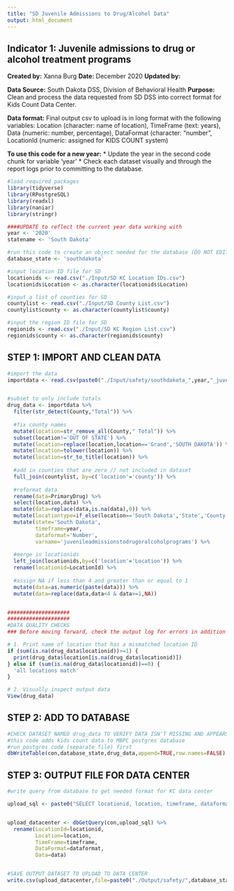 ```yaml
---
title: "SD Juvenile Admissions to Drug/Alcohol Data"
output: html_document
---
```


## Indicator 1: Juvenile admissions to drug or alcohol treatment programs

**Created by:** Xanna Burg
**Date:** December 2020
**Updated by:**

**Data Source:** South Dakota DSS, Division of Behavioral Health
**Purpose:** Clean and process the data requested from SD DSS into correct format for Kids Count Data Center.

**Data format:** Final output csv to upload is in long format with the following variables: Location (character: name of location), TimeFrame (text: years), Data (numeric: number, percentage), DataFormat (character: "number", LocationId (numeric: assigned for KIDS COUNT system)


**To use this code for a new year:**
* Update the year in the second code chunk for variable 'year'
* Check each dataset visually and through the report logs prior to committing to the database.


```r
#load required packages
library(tidyverse)
library(RPostgreSQL)
library(readxl)
library(naniar)
library(stringr)
```


```r
####UPDATE to reflect the current year data working with
year <- '2020'
statename <- 'South Dakota'

#run this code to create an object needed for the database (DO NOT EDIT)
database_state <- 'southdakota'

#input location ID file for SD
locationids <- read.csv("./Input/SD KC Location IDs.csv")
locationids$Location <- as.character(locationids$Location)

#input a list of counties for SD
countylist <- read.csv("./Input/SD County List.csv")
countylist$county <- as.character(countylist$county)

#input the region ID file for SD
regionids <- read.csv("./Input/SD KC Region List.csv")
regionids$county <- as.character(regionids$county)
```



## STEP 1: IMPORT AND CLEAN DATA
```r
#import the data
importdata <- read.csv(paste0("./Input/safety/southdakota_",year,"_juvenileadmissionstodrugoralcoholprograms.csv")) 


#subset to only include totals
drug_data <- importdata %>%
  filter(str_detect(County,"Total")) %>%
  
  #fix county names
  mutate(location=str_remove_all(County," Total")) %>%
  subset(location!='OUT OF STATE') %>%
  mutate(location=replace(location,location=='Grand','SOUTH DAKOTA')) %>%
  mutate(location=tolower(location)) %>%
  mutate(location=str_to_title(location)) %>%
  
  #add in counties that are zero // not included in dataset
  full_join(countylist, by=c('location'='county')) %>%
  
  #reformat data
  rename(data=PrimaryDrug) %>%
  select(location,data) %>%
  mutate(data=replace(data,is.na(data),0)) %>%
  mutate(locationtype=if_else(location=='South Dakota','State','County')) %>%
  mutate(state='South Dakota',
         timeframe=year,
         dataformat='Number',
         varname='juvenileadmissionstodrugoralcoholprograms') %>%
  
  #merge in locationids
  left_join(locationids,by=c('location'='Location')) %>%
  rename(locationid=LocationId) %>%
  
  #assign NA if less than 4 and greater than or equal to 1
  mutate(data=as.numeric(paste(data))) %>%
  mutate(data=replace(data,data<4 & data>=1,NA))


####################
####################
#DATA QUALITY CHECKS
### Before moving forward, check the output log for errors in addition to checking specifically for these quality checks

# 1. Print name of location that has a mismatched location ID
if (sum(is.na(drug_data$locationid))>=1) {
  print(drug_data$location[is.na(drug_data$locationid)])
} else if (sum(is.na(drug_data$locationid))==0) {
  'all locations match'
}

# 2. Visually inspect output data
View(drug_data)
```

## STEP 2: ADD TO DATABASE
```r
#CHECK DATASET NAMED drug_data TO VERIFY DATA ISN'T MISSING AND APPEARS CORRECT
#this code adds kids count data to MBPC postgres database
#run postgres code (separate file) first
dbWriteTable(con,database_state,drug_data,append=TRUE,row.names=FALSE)
```

## STEP 3: OUTPUT FILE FOR DATA CENTER
```r
#write query from database to get needed format for KC data center

upload_sql <- paste0("SELECT locationid, location, timeframe, dataformat, data FROM ", database_state," WHERE timeframe='",year,"' AND varname='juvenileadmissionstodrugoralcoholprograms';")


upload_datacenter <- dbGetQuery(con,upload_sql) %>%
  rename(LocationId=locationid,
         Location=location,
         TimeFrame=timeframe,
         DataFormat=dataformat,
         Data=data)


#SAVE OUTPUT DATASET TO UPLOAD TO DATA CENTER
write.csv(upload_datacenter,file=paste0("./Output/safety/",database_state,"_",year,"_juvenileadmissionstodrugoralcoholprograms.csv"),row.names=FALSE)
```

